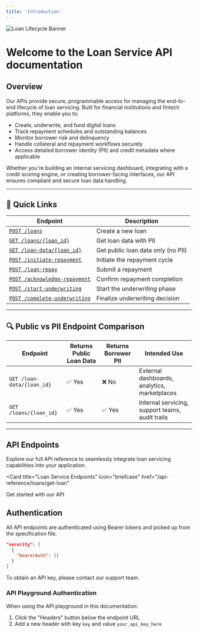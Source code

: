 ```yaml
---
title: 'Introduction'
---
```


![Loan Lifecycle Banner](/images/loan-lifecycle-banner.png)

# Welcome to the Loan Service API documentation

## Overview

Our APIs provide secure, programmable access for managing the end-to-end lifecycle of loan servicing.
Built for financial institutions and fintech platforms, they enable you to:

- Create, underwrite, and fund digital loans
- Track repayment schedules and outstanding balances
- Monitor borrower risk and delinquency
- Handle collateral and repayment workflows securely
- Access detailed borrower identity (PII) and credit metadata where applicable

Whether you're building an internal servicing dashboard, integrating with a credit scoring engine, or creating borrower-facing interfaces, our API ensures compliant and secure loan data handling.

---

## 🔗 Quick Links

| Endpoint | Description |
|---------|-------------|
| [`POST /loans`](/api-reference/loans/post-loans) | Create a new loan |
| [`GET /loans/{loan_id}`](/api-reference/loans/get-loan) | Get loan data with PII |
| [`GET /loan-data/{loan_id}`](/api-reference/loans/get-public-loan-data) | Get public loan data only (no PII) |
| [`POST /initiate-repayment`](/api-reference/loans/post-initiate-repayment) | Initiate the repayment cycle |
| [`POST /loan-repay`](/api-reference/loans/post-loan-repay) | Submit a repayment |
| [`POST /acknowledge-repayment`](/api-reference/loans/post-acknowledge-repayment) | Confirm repayment completion |
| [`POST /start-underwriting`](/api-reference/loans/post-start-underwriting) | Start the underwriting phase |
| [`POST /complete-underwriting`](/api-reference/loans/post-complete-underwriting) | Finalize underwriting decision |

---

## 🔍 Public vs PII Endpoint Comparison

| Endpoint | Returns Public Loan Data | Returns Borrower PII | Intended Use |
|---------|---------------------------|----------------------|--------------|
| `GET /loan-data/{loan_id}` | ✅ Yes | ❌ No | External dashboards, analytics, marketplaces |
| `GET /loans/{loan_id}`     | ✅ Yes | ✅ Yes | Internal servicing, support teams, audit trails |

---

## API Endpoints

Explore our full API reference to seamlessly integrate loan servicing capabilities into your application.

<Card
  title="Loan Service Endpoints"
  icon="briefcase"
  href="/api-reference/loans/get-loan"
>
  Get started with our API
</Card>

## Authentication

All API endpoints are authenticated using Bearer tokens and picked up from the specification file.

```json
"security": [
  {
    "bearerAuth": []
  }
]
```

To obtain an API key, please contact our support team.

### API Playground Authentication

When using the API playground in this documentation:

1. Click the "Headers" button below the endpoint URL
2. Add a new header with key `key` and value `your_api_key_here`
